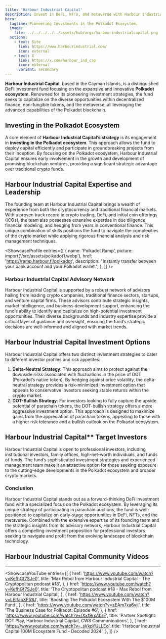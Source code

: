 ```yaml
---
title: 'Harbour Industrial Capital'
description: Invest in DeFi, NFTs, and metaverse with Harbour Industrial Capital is specializing in Polkadot’s parachain auctions and risk-minimized strategies.
hero:
  tagline: Pioneering Investments in the Polkadot Ecosystem.
  image: 
    file: ../../../../../assets/hub/orgs/harbourindustrialcapital.png
  actions:
    - text: Site
      link: https://www.harbourindustrial.com/
      icon: external
    - text: X
      link: https://x.com/harbour_ind_cap
      icon: external
      variant: secondary
---
```



**Harbour Industrial Capital**, based in the Cayman Islands, is a distinguished DeFi investment fund focusing on the expansive and innovative **Polkadot ecosystem**. Renowned for its pioneering investment strategies, the fund seeks to capitalize on the diverse opportunities within decentralized finance, non-fungible tokens, and the metaverse, all leveraging the advanced capabilities of the Polkadot blockchain.

## Investing in the Polkadot Ecosystem
A core element of **Harbour Industrial Capital’s strategy** is its engagement in **investing in the Polkadot ecosystem**. This approach allows the fund to deploy capital efficiently and participate in groundbreaking projects from their inception. By focusing on the Polkadot ecosystem, Harbour Industrial Capital ensures early involvement in the growth and development of promising blockchain ventures, providing a significant strategic advantage over traditional crypto funds.

## Harbour Industrial Capital Expertise and Leadership
The founding team at Harbour Industrial Capital brings a wealth of experience from both the cryptocurrency and traditional financial markets. With a proven track record in crypto trading, DeFi, and initial coin offerings (ICOs), the team also possesses extensive expertise in due diligence, financial modeling, and hedging from years in conventional finance. This unique combination of skills positions the fund to navigate the complexities of the crypto market while applying rigorous financial analysis and risk management techniques.

<ShowcaseProfile
  entries={[
    {
      name: 'Polkadot Ramp',
      picture: import('/src/assets/polkadot1.webp'),
      href: 'https://ramp.harbour.fi/polkadot',
      description: "Instantly transfer between your bank account and your Polkadot wallet.",
    },
  ]}
/>

### Harbour Industrial Capital Advisory Network
Harbour Industrial Capital is supported by a robust network of advisors hailing from leading crypto companies, traditional finance sectors, startups, and venture capital firms. These advisors contribute strategic insights, market intelligence, and business development support, enhancing the fund’s ability to identify and capitalize on high-potential investment opportunities. Their diverse backgrounds and industry expertise provide a critical layer of guidance and oversight, ensuring the fund’s strategic decisions are well-informed and aligned with market trends.

## Harbour Industrial Capital Investment Options
Harbour Industrial Capital offers two distinct investment strategies to cater to different investor profiles and risk appetites:
1. **Delta-Neutral Strategy**: This approach aims to protect against the downside risks associated with fluctuations in the price of DOT (Polkadot’s native token). By hedging against price volatility, the delta-neutral strategy provides a risk-minimized investment option that appeals to conservative investors seeking stable returns within the crypto market.
2. **DOT-Bullish Strategy**: For investors looking to fully capture the upside potential of parachain tokens, the DOT-bullish strategy offers a more aggressive investment option. This approach is designed to maximize gains from the appreciation of parachain tokens, appealing to those with a higher risk tolerance and a bullish outlook on the Polkadot ecosystem.

## Harbour Industrial Capital** Target Investors
Harbour Industrial Capital is open to professional investors, including institutional investors, family offices, high-net-worth individuals, and funds of funds. The fund’s sophisticated investment strategies and experienced management team make it an attractive option for those seeking exposure to the cutting-edge developments in the Polkadot ecosystem and broader crypto markets.

### Conclusion
Harbour Industrial Capital stands out as a forward-thinking DeFi investment fund with a specialized focus on the Polkadot ecosystem. By leveraging its unique strategy of participating in parachain auctions, the fund is well-positioned to capitalize on early-stage opportunities in DeFi, NFTs, and the metaverse. Combined with the extensive expertise of its founding team and the strategic insights from its advisory network, Harbour Industrial Capital offers a compelling investment proposition for professional investors seeking to navigate and profit from the evolving landscape of blockchain technology.


## Harbour Industrial Capital Community Videos
------------
<ShowcaseYouTube
  entries={[
      {
      href: 'https://www.youtube.com/watch?v=KefhGf7SJe0',
      title: 'Max Rebol from Harbour Industrial Capital - The Cryptopolitan podcast #18',
          },
              {
      href: 'https://www.youtube.com/watch?v=KefhGf7SJe0',
      title: 'The Cryptopolitan podcast #18 - Max Rebol from Harbour Industrial Capital',
          },
                        {
      href: 'https://www.youtube.com/watch?v=LEIfabXF51U',
      title: 'Boosting The Polkadot Ecosystem With The $100M Fund',
          },
                        {
      href: 'https://www.youtube.com/watch?v=zEAm7xa6yjI',
      title: 'The Business Case for Polkadot: Episode #6',
          },
                        {
      href: 'https://www.youtube.com/watch?v=rXxf9rxAbrE',
      title: 'Partner Spotlight: DOT Play, Harbour Industrial Capital, CW8 Communications',
          },
    {
      href: 'https://www.youtube.com/watch?v=_sVkpYULLEo',
      title: 'Harbour Industrial Capital 100M Ecosystem Fund - Decoded 2024',
          },
  ]} />